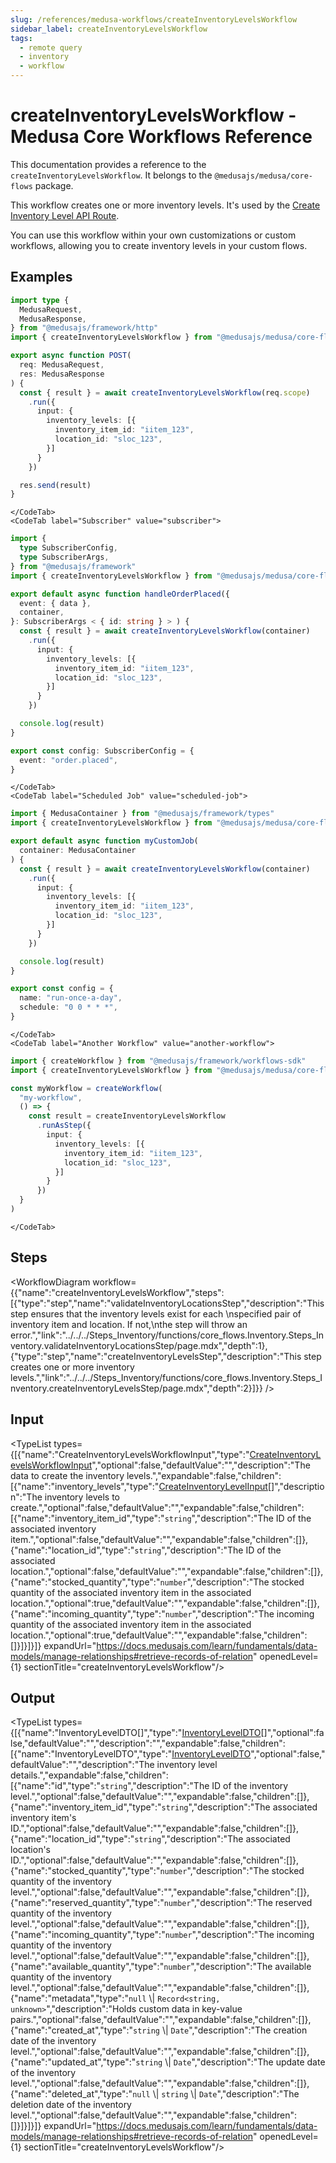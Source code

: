 ```yaml
---
slug: /references/medusa-workflows/createInventoryLevelsWorkflow
sidebar_label: createInventoryLevelsWorkflow
tags:
  - remote query
  - inventory
  - workflow
---
```



# createInventoryLevelsWorkflow - Medusa Core Workflows Reference

This documentation provides a reference to the `createInventoryLevelsWorkflow`. It belongs to the `@medusajs/medusa/core-flows` package.

This workflow creates one or more inventory levels. It's used by the
[Create Inventory Level API Route](https://docs.medusajs.com/api/admin#inventory-items\_postinventoryitemsidlocationlevels).

You can use this workflow within your own customizations or custom workflows, allowing you
to create inventory levels in your custom flows.

<SourceCodeLink link="https://github.com/medusajs/medusa/blob/e3d5457b5c990bb230daebe316ee2486913c27f6/packages/core/core-flows/src/inventory/workflows/create-inventory-levels.ts#L47" />

## Examples

<CodeTabs group="workflow-exection">
    <CodeTab label="API Route" value="api-route">
    
```ts title="src/api/workflow/route.ts"
import type {
  MedusaRequest,
  MedusaResponse,
} from "@medusajs/framework/http"
import { createInventoryLevelsWorkflow } from "@medusajs/medusa/core-flows"

export async function POST(
  req: MedusaRequest,
  res: MedusaResponse
) {
  const { result } = await createInventoryLevelsWorkflow(req.scope)
    .run({
      input: {
        inventory_levels: [{
          inventory_item_id: "iitem_123",
          location_id: "sloc_123",
        }]
      }
    })

  res.send(result)
}
```

    </CodeTab>
    <CodeTab label="Subscriber" value="subscriber">
    
```ts title="src/subscribers/order-placed.ts"
import {
  type SubscriberConfig,
  type SubscriberArgs,
} from "@medusajs/framework"
import { createInventoryLevelsWorkflow } from "@medusajs/medusa/core-flows"

export default async function handleOrderPlaced({
  event: { data },
  container,
}: SubscriberArgs < { id: string } > ) {
  const { result } = await createInventoryLevelsWorkflow(container)
    .run({
      input: {
        inventory_levels: [{
          inventory_item_id: "iitem_123",
          location_id: "sloc_123",
        }]
      }
    })

  console.log(result)
}

export const config: SubscriberConfig = {
  event: "order.placed",
}
```

    </CodeTab>
    <CodeTab label="Scheduled Job" value="scheduled-job">
    
```ts title="src/jobs/message-daily.ts"
import { MedusaContainer } from "@medusajs/framework/types"
import { createInventoryLevelsWorkflow } from "@medusajs/medusa/core-flows"

export default async function myCustomJob(
  container: MedusaContainer
) {
  const { result } = await createInventoryLevelsWorkflow(container)
    .run({
      input: {
        inventory_levels: [{
          inventory_item_id: "iitem_123",
          location_id: "sloc_123",
        }]
      }
    })

  console.log(result)
}

export const config = {
  name: "run-once-a-day",
  schedule: "0 0 * * *",
}
```

    </CodeTab>
    <CodeTab label="Another Workflow" value="another-workflow">
    
```ts title="src/workflows/my-workflow.ts"
import { createWorkflow } from "@medusajs/framework/workflows-sdk"
import { createInventoryLevelsWorkflow } from "@medusajs/medusa/core-flows"

const myWorkflow = createWorkflow(
  "my-workflow",
  () => {
    const result = createInventoryLevelsWorkflow
      .runAsStep({
        input: {
          inventory_levels: [{
            inventory_item_id: "iitem_123",
            location_id: "sloc_123",
          }]
        }
      })
  }
)
```

    </CodeTab>
  </CodeTabs>

## Steps

<WorkflowDiagram workflow={{"name":"createInventoryLevelsWorkflow","steps":[{"type":"step","name":"validateInventoryLocationsStep","description":"This step ensures that the inventory levels exist for each \nspecified pair of inventory item and location. If not,\nthe step will throw an error.","link":"../../../Steps_Inventory/functions/core_flows.Inventory.Steps_Inventory.validateInventoryLocationsStep/page.mdx","depth":1},{"type":"step","name":"createInventoryLevelsStep","description":"This step creates one or more inventory levels.","link":"../../../Steps_Inventory/functions/core_flows.Inventory.Steps_Inventory.createInventoryLevelsStep/page.mdx","depth":2}]}} />

## Input

<TypeList types={[{"name":"CreateInventoryLevelsWorkflowInput","type":"[CreateInventoryLevelsWorkflowInput](../../../../interfaces/core_flows.CreateInventoryLevelsWorkflowInput/page.mdx)","optional":false,"defaultValue":"","description":"The data to create the inventory levels.","expandable":false,"children":[{"name":"inventory_levels","type":"[CreateInventoryLevelInput](../../../../../types/InventoryTypes/interfaces/types.InventoryTypes.CreateInventoryLevelInput/page.mdx)[]","description":"The inventory levels to create.","optional":false,"defaultValue":"","expandable":false,"children":[{"name":"inventory_item_id","type":"`string`","description":"The ID of the associated inventory item.","optional":false,"defaultValue":"","expandable":false,"children":[]},{"name":"location_id","type":"`string`","description":"The ID of the associated location.","optional":false,"defaultValue":"","expandable":false,"children":[]},{"name":"stocked_quantity","type":"`number`","description":"The stocked quantity of the associated inventory item in the associated location.","optional":true,"defaultValue":"","expandable":false,"children":[]},{"name":"incoming_quantity","type":"`number`","description":"The incoming quantity of the associated inventory item in the associated location.","optional":true,"defaultValue":"","expandable":false,"children":[]}]}]}]} expandUrl="https://docs.medusajs.com/learn/fundamentals/data-models/manage-relationships#retrieve-records-of-relation" openedLevel={1} sectionTitle="createInventoryLevelsWorkflow"/>

## Output

<TypeList types={[{"name":"InventoryLevelDTO[]","type":"[InventoryLevelDTO](../../../../../types/InventoryTypes/interfaces/types.InventoryTypes.InventoryLevelDTO/page.mdx)[]","optional":false,"defaultValue":"","description":"","expandable":false,"children":[{"name":"InventoryLevelDTO","type":"[InventoryLevelDTO](../../../../../types/InventoryTypes/interfaces/types.InventoryTypes.InventoryLevelDTO/page.mdx)","optional":false,"defaultValue":"","description":"The inventory level details.","expandable":false,"children":[{"name":"id","type":"`string`","description":"The ID of the inventory level.","optional":false,"defaultValue":"","expandable":false,"children":[]},{"name":"inventory_item_id","type":"`string`","description":"The associated inventory item's ID.","optional":false,"defaultValue":"","expandable":false,"children":[]},{"name":"location_id","type":"`string`","description":"The associated location's ID.","optional":false,"defaultValue":"","expandable":false,"children":[]},{"name":"stocked_quantity","type":"`number`","description":"The stocked quantity of the inventory level.","optional":false,"defaultValue":"","expandable":false,"children":[]},{"name":"reserved_quantity","type":"`number`","description":"The reserved quantity of the inventory level.","optional":false,"defaultValue":"","expandable":false,"children":[]},{"name":"incoming_quantity","type":"`number`","description":"The incoming quantity of the inventory level.","optional":false,"defaultValue":"","expandable":false,"children":[]},{"name":"available_quantity","type":"`number`","description":"The available quantity of the inventory level.","optional":false,"defaultValue":"","expandable":false,"children":[]},{"name":"metadata","type":"`null` \\| `Record<string, unknown>`","description":"Holds custom data in key-value pairs.","optional":false,"defaultValue":"","expandable":false,"children":[]},{"name":"created_at","type":"`string` \\| `Date`","description":"The creation date of the inventory level.","optional":false,"defaultValue":"","expandable":false,"children":[]},{"name":"updated_at","type":"`string` \\| `Date`","description":"The update date of the inventory level.","optional":false,"defaultValue":"","expandable":false,"children":[]},{"name":"deleted_at","type":"`null` \\| `string` \\| `Date`","description":"The deletion date of the inventory level.","optional":false,"defaultValue":"","expandable":false,"children":[]}]}]}]} expandUrl="https://docs.medusajs.com/learn/fundamentals/data-models/manage-relationships#retrieve-records-of-relation" openedLevel={1} sectionTitle="createInventoryLevelsWorkflow"/>
